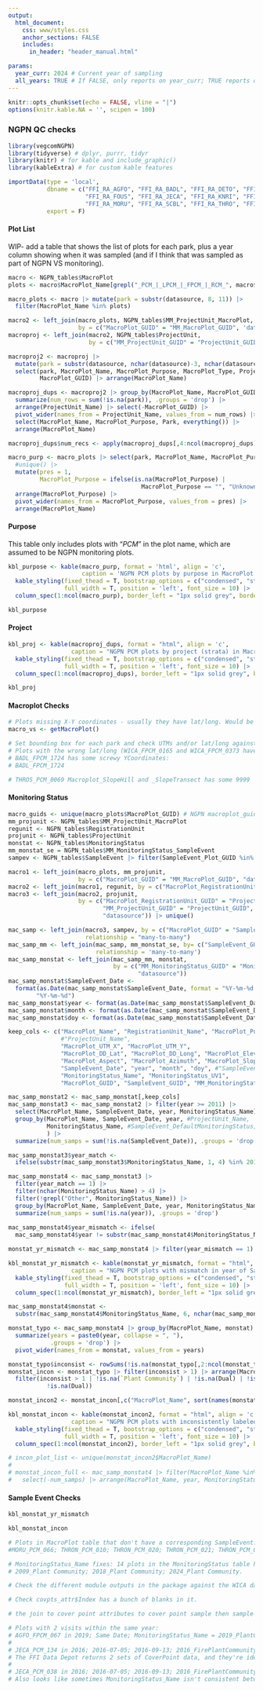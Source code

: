 ```yaml
---
output:
  html_document:
    css: www/styles.css
    anchor_sections: FALSE
    includes:
      in_header: "header_manual.html"

params:
  year_curr: 2024 # Current year of sampling
  all_years: TRUE # If FALSE, only reports on year_curr; TRUE reports on all years; not enabled yet- currently all years
---
```


```r
knitr::opts_chunk$set(echo = FALSE, vline = "|")
options(knitr.kable.NA = '', scipen = 100)
```

### NGPN QC checks {.tabset}

```r
library(vegcomNGPN)
library(tidyverse) # dplyr, purrr, tidyr
library(knitr) # for kable and include_graphic()
library(kableExtra) # for custom kable features
```

```r
importData(type = 'local',
           dbname = c("FFI_RA_AGFO", "FFI_RA_BADL", "FFI_RA_DETO", "FFI_RA_FOLA",
                      "FFI_RA_FOUS", "FFI_RA_JECA", "FFI_RA_KNRI", "FFI_RA_MNRR",
                      "FFI_RA_MORU", "FFI_RA_SCBL", "FFI_RA_THRO", "FFI_RA_WICA"),
           export = F)
```

#### Plot List {.tabset}
WIP- add a table that shows the list of plots for each park, plus a year column showing when it was sampled (and if I think that was sampled as part of NGPN VS monitoring).
```r
macro <- NGPN_tables$MacroPlot
plots <- macro$MacroPlot_Name[grepl("_PCM_|_LPCM_|_FPCM_|_RCM_", macro$MacroPlot_Name)]

macro_plots <- macro |> mutate(park = substr(datasource, 8, 11)) |> 
  filter(MacroPlot_Name %in% plots)

macro2 <- left_join(macro_plots, NGPN_tables$MM_ProjectUnit_MacroPlot, 
                    by = c("MacroPlot_GUID" = "MM_MacroPlot_GUID", 'datasource'))
macroproj <- left_join(macro2, NGPN_tables$ProjectUnit, 
                       by = c("MM_ProjectUnit_GUID" = "ProjectUnit_GUID", "datasource"))

macroproj2 <- macroproj |> 
  mutate(park = substr(datasource, nchar(datasource)-3, nchar(datasource))) |> 
  select(park, MacroPlot_Name, MacroPlot_Purpose, MacroPlot_Type, ProjectUnit_Name, ProjectUnit_Agency, 
         MacroPlot_GUID) |> arrange(MacroPlot_Name)

macroproj_dups <- macroproj2 |> group_by(MacroPlot_Name, MacroPlot_GUID, MacroPlot_Purpose, ProjectUnit_Name) |> 
  summarize(num_rows = sum(!is.na(park)), .groups = 'drop') |> 
  arrange(ProjectUnit_Name) |> select(-MacroPlot_GUID) |> 
  pivot_wider(names_from = ProjectUnit_Name, values_from = num_rows) |> data.frame() |> 
  select(MacroPlot_Name, MacroPlot_Purpose, Park, everything()) |> 
  arrange(MacroPlot_Name)

macroproj_dups$num_recs <- apply(macroproj_dups[,4:ncol(macroproj_dups)], 1, function(x) sum(!is.na(x)))

macro_purp <- macro_plots |> select(park, MacroPlot_Name, MacroPlot_Purpose) |> 
  #unique() |> 
  mutate(pres = 1, 
         MacroPlot_Purpose = ifelse(is.na(MacroPlot_Purpose) | 
                                      MacroPlot_Purpose == "", "Unknown", MacroPlot_Purpose)) |>
  arrange(MacroPlot_Purpose) |> 
  pivot_wider(names_from = MacroPlot_Purpose, values_from = pres) |> 
  arrange(MacroPlot_Name)
```

#### Purpose {.tabset}
This table only includes plots with "_PCM_" in the plot name, which are assumed to be NGPN monitoring plots. 
```r
kbl_purpose <- kable(macro_purp, format = 'html', align = 'c',
                     caption = 'NGPN PCM plots by purpose in MacroPlot table') |> 
  kable_styling(fixed_thead = T, bootstrap_options = c("condensed", "striped"), 
                full_width = T, position = 'left', font_size = 10) |> 
  column_spec(1:ncol(macro_purp), border_left = "1px solid grey", border_right = "1px solid grey")

```

```r
kbl_purpose
```

#### Project {.tabset}
```r
kbl_proj <- kable(macroproj_dups, format = "html", align = 'c',
                  caption = "NGPN PCM plots by project (strata) in MacroPlot table. Columns starting at Park indicate that a plot is in a given strata. Plots may be in multiple stratum.") |> 
  kable_styling(fixed_thead = T, bootstrap_options = c("condensed", "striped"),
                full_width = T, position = 'left', font_size = 10) |> 
  column_spec(1:ncol(macroproj_dups), border_left = "1px solid grey", border_right = "1px solid grey")

```

```r
kbl_proj
```

#### Macroplot Checks
```r
# Plots missing X-Y coordinates - usually they have lat/long. Would be helpful to fill in the UTMs too.
macro_vs <- getMacroPlot()

# Set bounding box for each park and check UTMs and/or lat/long against them:
# Plots with the wrong lat/long (WICA_FPCM_0165 and WICA_FPCM_0373 have lat/long swapped and UTM X/Y blank)
# BADL_FPCM_1724 has some screwy YCoordinates: 
# BADL_FPCM_1724

# THROS_PCM_0069 Macroplot_SlopeHill and _SlopeTransect has some 9999
```

#### Monitoring Status
```r
macro_guids <- unique(macro_plots$MacroPlot_GUID) # NGPN macroplot_guids for filter
mm_projunit <- NGPN_tables$MM_ProjectUnit_MacroPlot
regunit <- NGPN_tables$RegistrationUnit
projunit <- NGPN_tables$ProjectUnit
monstat <- NGPN_tables$MonitoringStatus
mm_monstat_se = NGPN_tables$MM_MonitoringStatus_SampleEvent
sampev <- NGPN_tables$SampleEvent |> filter(SampleEvent_Plot_GUID %in% macro_guids)

macro1 <- left_join(macro_plots, mm_projunit,
                    by = c("MacroPlot_GUID" = "MM_MacroPlot_GUID", "datasource"))
macro2 <- left_join(macro1, regunit, by = c("MacroPlot_RegistrationUnit_GUID" = "RegistrationUnit_GUID", "datasource"))
macro3 <- left_join(macro2, projunit,
                    by = c("MacroPlot_RegistrationUnit_GUID" = "ProjectUnit_RegistrationUnitGUID",
                           "MM_ProjectUnit_GUID" = "ProjectUnit_GUID",
                           "datasource")) |> unique()

mac_samp <- left_join(macro3, sampev, by = c("MacroPlot_GUID" = "SampleEvent_Plot_GUID", "datasource"), 
                      relationship = "many-to-many")
mac_samp_mm <- left_join(mac_samp, mm_monstat_se, by= c("SampleEvent_GUID" = "MM_SampleEvent_GUID", "datasource"),
                         relationship = 'many-to-many')
mac_samp_monstat <- left_join(mac_samp_mm, monstat,
                              by = c("MM_MonitoringStatus_GUID" = "MonitoringStatus_GUID",
                                     "datasource"))
mac_samp_monstat$SampleEvent_Date <-
  format(as.Date(mac_samp_monstat$SampleEvent_Date, format = "%Y-%m-%d %H:%m:%s"),
        "%Y-%m-%d")
mac_samp_monstat$year <- format(as.Date(mac_samp_monstat$SampleEvent_Date, format = "%Y-%m-%d"), "%Y")
mac_samp_monstat$month <- format(as.Date(mac_samp_monstat$SampleEvent_Date, format = "%Y-%m-%d"), "%m")
mac_samp_monstat$doy <- format(as.Date(mac_samp_monstat$SampleEvent_Date, format = "%Y-%m-%d"), "%j")

keep_cols <- c("MacroPlot_Name", "RegistrationUnit_Name", "MacroPlot_Purpose", "MacroPlot_Type", 
               #"ProjectUnit_Name", 
               "MacroPlot_UTM_X", "MacroPlot_UTM_Y",
               "MacroPlot_DD_Lat", "MacroPlot_DD_Long", "MacroPlot_Elevation",
               "MacroPlot_Aspect", "MacroPlot_Azimuth", "MacroPlot_SlopeHill", "MacroPlot_SlopeTransect",
               "SampleEvent_Date", "year", "month", "doy", #"SampleEvent_DefaultMonitoringStatus",
               "MonitoringStatus_Name", "MonitoringStatus_UV1",
               "MacroPlot_GUID", "SampleEvent_GUID", "MM_MonitoringStatus_GUID")

mac_samp_monstat2 <- mac_samp_monstat[,keep_cols]
mac_samp_monstat3 <- mac_samp_monstat2 |> filter(year >= 2011) |> 
  select(MacroPlot_Name, SampleEvent_Date, year, MonitoringStatus_Name) |> unique() |> 
  group_by(MacroPlot_Name, SampleEvent_Date, year, #ProjectUnit_Name, 
           MonitoringStatus_Name, #SampleEvent_DefaultMonitoringStatus,
           ) |> 
  summarize(num_samps = sum(!is.na(SampleEvent_Date)), .groups = 'drop')

mac_samp_monstat3$year_match <- 
  ifelse(substr(mac_samp_monstat3$MonitoringStatus_Name, 1, 4) %in% 2010:2024, 1, 0)

mac_samp_monstat4 <- mac_samp_monstat3 |> 
  filter(year_match == 1) |> 
  filter(nchar(MonitoringStatus_Name) > 4) |> 
  filter(!grepl("Other", MonitoringStatus_Name)) |> 
  group_by(MacroPlot_Name, SampleEvent_Date, year, MonitoringStatus_Name) |> 
  summarize(num_samps = sum(!is.na(year)), .groups = 'drop')  
  
mac_samp_monstat4$year_mismatch <- ifelse(
  mac_samp_monstat4$year != substr(mac_samp_monstat4$MonitoringStatus_Name, 1, 4), 1, 0)

monstat_yr_mismatch <- mac_samp_monstat4 |> filter(year_mismatch == 1) |> select(-num_samps, -year_mismatch, -monstat)

kbl_monstat_yr_mismatch <- kable(monstat_yr_mismatch, format = "html", align = 'c',
                  caption = "NGPN PCM plots with mismatch in year of SampleEvent_Date, and MonitoringStatus_Name.") |> 
  kable_styling(fixed_thead = T, bootstrap_options = c("condensed", "striped"),
                full_width = T, position = 'left', font_size = 10) |> 
  column_spec(1:ncol(monstat_yr_mismatch), border_left = "1px solid grey", border_right = "1px solid grey")

mac_samp_monstat4$monstat <- 
  substr(mac_samp_monstat4$MonitoringStatus_Name, 6, nchar(mac_samp_monstat4$MonitoringStatus_Name))

monstat_typo <- mac_samp_monstat4 |> group_by(MacroPlot_Name, monstat) |> 
  summarize(years = paste0(year, collapse = ", "),
            .groups = 'drop') |> 
  pivot_wider(names_from = monstat, values_from = years)

monstat_typo$inconsist <- rowSums(!is.na(monstat_typo[,2:ncol(monstat_typo)])) 
monstat_incon <- monstat_typo |> filter(inconsist > 1) |> arrange(MacroPlot_Name) |> 
  filter(inconsist > 1 | !is.na(`Plant Community`) | !is.na(Dual) | !is.na(PCM_Fire) |
           !is.na(Dual))

monstat_incon2 <- monstat_incon[,c("MacroPlot_Name", sort(names(monstat_incon[,2:(ncol(monstat_incon)-1)])))]

kbl_monstat_incon <- kable(monstat_incon2, format = "html", align = 'c',
                  caption = "NGPN PCM plots with inconsistently labeled MonitoringStatus_Name. Plots may be used for different monitoring purposes, but also seems some are incorrect. The years in the cell are years that a given monitoring status was recored (eg 2013 in PlantCommunity means there's a monitoring status name for that plot called '2013_PlantCommunity'.") |> 
  kable_styling(fixed_thead = T, bootstrap_options = c("condensed", "striped"),
                full_width = T, position = 'left', font_size = 10) |> 
  column_spec(1:ncol(monstat_incon2), border_left = "1px solid grey", border_right = "1px solid grey")

# incon_plot_list <- unique(monstat_incon2$MacroPlot_Name)
# 
# monstat_incon_full <- mac_samp_monstat4 |> filter(MacroPlot_Name %in% incon_plot_list) |> 
#   select(-num_samps) |> arrange(MacroPlot_Name, year, MonitoringStatus_Name)


```

#### Sample Event Checks
```r
kbl_monstat_yr_mismatch
```

```r
kbl_monstat_incon
```


```r
# Plots in MacroPlot table that don't have a corresponding SampleEvent:
#MORU_PCM_066; THRON_PCM_010; THRON_PCM_020; THRON_PCM_021; THRON_PCM_043; THROS_PCM_0029; THROS_PCM_0086

# MonitoringStatus_Name fixes: 14 plots in the MonitoringStatus table have a non-standard name: 
# 2009_Plant Community; 2018_Plant Community; 2024_Plant Community.

# Check the different module outputs in the package against the WICA data Dan sent.

# Check covpts_attr$Index has a bunch of blanks in it.

# the join to cover point attributes to cover point sample then sample events, causes many-to-many join in the sample events table. Need to figure out why.

# Plots with 2 visits within the same year: 
# AGFO_FPCM_067 in 2019; Same Date; MonitoringStatus_Name = 2019_PlantCommunity vs 2010_PlantCommunity. Same SampleEvent_GUID. I assume thw 2010 record is a mistake and will drop it from the getSampleEvent return by check that years match between dates and monitoring status. SampleEvent_GUID: 5F327BA4-006F-404A-AF37-05FEE4F202D5
# 
# JECA_PCM_134 in 2016; 2016-07-05; 2016-09-13; 2016_FirePlantCommunity; 2016_ForestStructure; 01yr02; 2016_ForestStructure; Based on other results from 2016 in JECA, 2016_ForestStructure appears to be the VS sample. 
# The FFI Data Depot returns 2 sets of CoverPoint data, and they're identical. 
# 
# JECA_PCM_038 in 2016; 2016-07-05; 2016-09-13; 2016_FirePlantCommunity; 2016_ForestStructure; 01yr02; 2016_ForestStructure;
# Also looks like sometimes MonitoringStatus_Name isn't consistent between ForestStructure or PlantCommunity across years, but usually within for the same plots. Then there's FirePlantCommunity, which appears to be different. 
```

